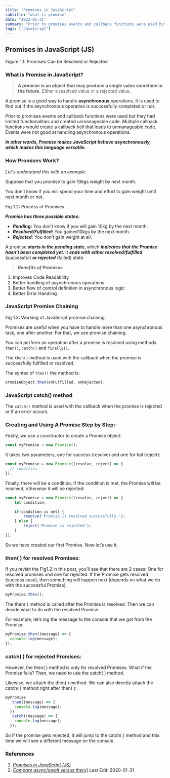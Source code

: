 ```yaml
---
title: "Promises in JavaScript"
subtitle: "what-is-promise"
date: "2023-01-31"
summary: "Prior to promises events and callback functions were used but they had limited functionalities and created unmanageable code. Multiple callback functions would create a callback hell that leads to unmanageable code. Events were not good at handling asynchronous operations."
tags: ["JavaScript"]
---
```


## Promises in JavaScript (JS)

Figure 1.1: Promises Can be Resolved or Rejected

### **What is Promise in JavaScript?**

> **A promise is an object that may produce a single value sometime in the future.** Either a resolved value or a rejected value.

A promise is a good way to handle **asynchronous** operations. It is used to find out if the asynchronous operation is successfully completed or not.

Prior to promises events and callback functions were used but they had limited functionalities and created unmanageable code. Multiple callback functions would create a callback hell that leads to unmanageable code. Events were not good at handling asynchronous operations.

**_In other words, Promise makes JavaScript behave asynchronously, which makes this language versatile._**

### How Promises Work?

_Let's understand this with an example:_

Suppose that you promise to gain 10kgs weight by next month.

You don’t know if you will spend your time and effort to gain weight until next month or not.

Fig 1.2: Process of Promises

**_Promise has three possible states:_**

- **_Pending:_** You don’t know if you will gain 10kg by the next month.
- **_Resolved/Fulfilled:_** You gained10kgs by the next month.
- **_Rejected:_** You don’t gain weight at all.

A promise **_starts in the pending state_**, which **_indicates that the Promise hasn’t been completed yet_**. It **_ends with either resolved/fulfilled_** (successful) **_or rejected_** (failed) state.

> **_Benefits of Promises_**

1.  Improves Code Readability
2.  Better handling of asynchronous operations
3.  Better flow of control definition in asynchronous logic
4.  Better Error Handling

### JavaScript Promise Chaining

Fig 1.3: Working of JavaScript promise chaining

Promises are useful when you have to handle more than one asynchronous task, one after another. For that, we use promise chaining.

You can perform an operation after a promise is resolved using methods `then()`, `catch()` and `finally()`.

The `then()` method is used with the callback when the promise is successfully fulfilled or resolved.

The syntax of `then()` the method is:

```js
promiseObject.then(onFulfilled, onRejected);
```

### JavaScript catch() method

The `catch()` method is used with the callback when the promise is rejected or if an error occurs.

### Creating and Using A Promise Step by Step:-

Firstly, we use a constructor to create a Promise object:

```js
const myPromise = new Promise();
```

It takes two parameters, one for success (resolve) and one for fail (reject):

```js
const myPromise = new Promise((resolve, reject) => {
  // condition
});
```

Finally, there will be a condition. If the condition is met, the Promise will be resolved, otherwise it will be rejected:

```js
const myPromise = new Promise((resolve, reject) => {
    let condition;

    if(condition is met) {
        resolve('Promise is resolved successfully.');
    } else {
        reject('Promise is rejected');
    }
});
```

So we have created our first Promise. Now let’s use it.

### then( ) for resolved Promises:

If you revisit the Fig1.2 in this post, you’ll see that there are 2 cases: One for resolved promises and one for rejected. If the Promise gets resolved (success case), then something will happen next (depends on what we do with the successful Promise).

```js
myPromise.then();
```

The then( ) method is called after the Promise is resolved. Then we can decide what to do with the resolved Promise.

For example, let’s log the message to the console that we got from the Promise:

```js
myPromise.then((message) => {
  console.log(message);
});
```

### catch( ) for rejected Promises:

However, the then( ) method is only for resolved Promises. What if the Promise fails? Then, we need to use the catch( ) method.

Likewise, we attach the then( ) method. We can also directly attach the
catch( ) method right after then( ):

```js
myPromise
  .then((message) => {
    console.log(message);
  })
  .catch((message) => {
    console.log(message);
  });
```

So if the promise gets rejected, it will jump to the catch( ) method and this time we will see a different message on the console.

### References

1.  [_Promises in JavaScript (JS)_](https://kkirtigoel01.medium.com/promises-in-javascript-js-27baf0e506b5#:~:text=Resolved%20or%20Rejected-,What%20is%20Promise%20in%20JavaScript%3F,is%20successfully%20completed%20or%20not.)
2.  [_Compare async/await versus then()_](https://www.smashingmagazine.com/2020/11/comparison-async-await-versus-then-catch/)
    Last Edit: 2020-01-31
